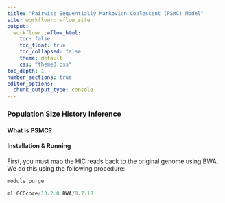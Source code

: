 ```yaml
---
title: "Pairwise Sequentially Markovian Coalescent (PSMC) Model"
site: workflowr::wflow_site
output:
  workflowr::wflow_html:
    toc: false
    toc_float: true
    toc_collapsed: false
    theme: default
    css: "theme3.css"
toc_depth: 1
number_sections: true
editor_options:
  chunk_output_type: console
---
```


### Population Size History Inference {.tabset}

#### What is PSMC?

#### Installation & Running

First, you must map the HiC reads back to the original genome using BWA. We do this using the following procedure:

```r

module purge 

ml GCCcore/13.2.0 BWA/0.7.18

```
